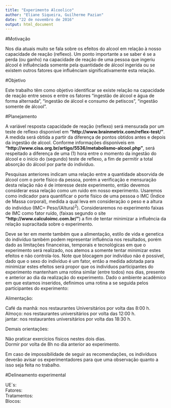 ```yaml
---
title: "Experimento Alcoolico"
author: "Eliane Siqueira, Guilherme Pazian"
date: "22 de novembro de 2016"
output: html_document
---
```


#Motivação

  Nos dia atuais muito se fala sobre os efeitos do alcool em relação à nosso capacidade de reação (reflexo). Um ponto importante a se saber é se a perda (ou ganho) na capacidade de reação de uma pessoa que ingeriu álcool é influênciada somente pela quantidade de álcool ingerida ou se existem outros fatores que influênciam significativamente esta relação. 

#Objetivo

  Este trabalho têm como objetivo identificar se existe relação na capacidade de reação entre sexos e entre os fatores "ingestão de álcool e água de forma alternada", "ingestão de álcool e consumo de petiscos", "ingestão somente de álcool".

#Planejamento
  
  A variável resposta capacidade de reação (reflexo) será mensurada por um teste de reflexo disponível em **"http://www.brainmetrix.com/reflex-test/"**. A medida será obtida a partir da diferença de pontos obtidos antes e depois da ingestão de alcool. Conforme informações disponíveis em **"http://www.cisa.org.br/artigo/5536/metabolismo-alcool.php"**, será respeitado a diferença de uma (1) hora entre o momento da ingestão do álcool e o inicio do (segundo) teste de reflexo, a fim de permitir a total absorção do álcool por parte do indivíduo.

  Pesquisas anteriores indicam uma relação entre a quantidade absorvida de álcool com o porte físico da pessoa, porém a verificação e mensuração desta relação não é de interesse deste experimento, então devemos considerar essa relação como um ruido em nosso experimento. Usaremos como indicador para quantificar o porte físico de uma pessoa o IMC (Índice de Massa corporal), medida a qual leva em consideração o peso e a altura do individuo (IMC= Peso/(Altura)$^2$). Consideraremos no experimento faixas de IMC como fator ruído, (faixas segundo o site **"http://www.calculoimc.com.br/"**) a fim de tentar minimizar a influência da relação supracitada sobre o experimento.  
  
  Deve se ter em mente também que a alimentação, estilo de vida e genetica do indivíduo também podem representar influência nos resultados, porém dado as limitações financeiras, temporais e tecnológicas em que o experimento será realizado, nos atemos a somente tentar minimizar estes efeitos e não controla-los. Note que blocagem por indivíduo não é possível, dado que o sexo do indivíduo é um fator, então a medida adotada para minimizar estes efeitos será propor que os indivíduos participantes do experimento mantenham uma rotina similar (entre todos) nos dias, presente e anterior ao dia da realização do experimento. Dado o ambiente acadêmico em que estamos inseridos, definimos uma rotina a se seguida pelos participantes do experimento:
  
Alimentação: 
  
  Café da manhã: nos restaurantes Universitários por volta das 8:00 h.  
  Almoço: nos restaurantes universitários por volta das 12:00 h.  
  jantar: nos restaurantes universitários por volta das 18:30 h.  
  
Demais orientações:
  
  Não praticar exercícios físicos nestes dois dias.  
  Dormir por volta de 8h no dia anterior ao experimento.
  
Em caso de impossibilidade de seguir as recomendações, os indivíduos deverão avisar os experimentadores para que uma observação quanto a isso seja feita no trabalho.

#Delineamento experimental

UE´s:  
Fatores:  
Tratamentos:  
Blocos:  



```r

```

